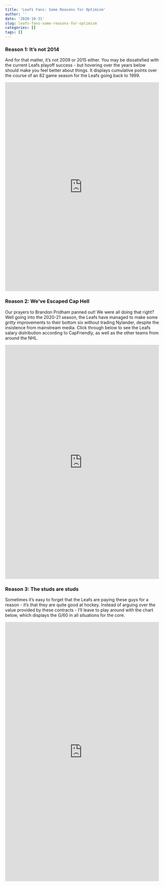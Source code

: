 ```yaml
---
title: 'Leafs Fans: Some Reasons for Optimism'
author: ''
date: '2020-10-31'
slug: leafs-fans-some-reasons-for-optimism
categories: []
tags: []
---
```


### Reason 1: It's not 2014
And for that matter, it's not 2009 or 2015 either. You may be dissatisfied with the current Leafs playoff success - but hovering over the years below should make you feel better about things. It displays cumulative points over the course of an 82 game season for the Leafs going back to 1999.

<iframe width="100%" height="684" frameborder="0"
  src="https://observablehq.com/embed/@hockeyfan22/multi-line-chart?cell=chart"></iframe>


### Reason 2: We've Escaped Cap Hell
Our prayers to Brandon Pridham panned out! We were all doing that right? Well going into the 2020-21 season, the Leafs have managed to make some *gritty* improvements to their bottom six without trading Nylander, despite the insistence from mainstream media. Click through below to see the Leafs salary distribution according to CapFriendly, as well as the other teams from around the NHL.

<iframe width="100%" height="767" frameborder="0"
  src="https://observablehq.com/embed/@hockeyfan22/nhl-salary-cap?cell=viewof+dd1&cell=chart"></iframe>
  
### Reason 3: The studs are studs
Sometimes it's easy to forget that the Leafs are paying these guys for a reason - it's that they are quite good at hockey. Instead of arguing over the value provided by these contracts - I'll leave to play around with the chart below, which displays the G/60 in all situations for the core.

<iframe width="100%" height="849" frameborder="0"
  src="https://observablehq.com/embed/@hockeyfan22/fancy-radial-bar-chart?cell=viewof+options&cell=chart"></iframe>